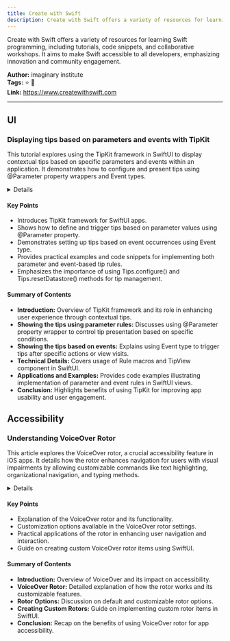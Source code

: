 ```yaml
---
title: Create with Swift
description: Create with Swift offers a variety of resources for learning Swift programming, including tutorials, code snippets, and collaborative workshops. It aims to make Swift accessible to all developers, emphasizing innovation and community engagement.
---
```


Create with Swift offers a variety of resources for learning Swift programming, including tutorials, code snippets, and collaborative workshops. It aims to make Swift accessible to all developers, emphasizing innovation and community engagement.

**Author:** imaginary institute  
**Tags:** ⭐ 🚀  
**Link:** https://www.createwithswift.com  

<LinkCard title="Visit Create with Swift" href="https://www.createwithswift.com" />

---

## UI

### Displaying tips based on parameters and events with TipKit

This tutorial explores using the TipKit framework in SwiftUI to display contextual tips based on specific parameters and events within an application. It demonstrates how to configure and present tips using @Parameter property wrappers and Event types.

<details>

**URL:** https://www.createwithswift.com/displaying-tips-based-on-parameters-and-events-with-tipkit  
**Published:** Jun 29, 2024  
**Last Updated:** N/A  
**Authors:**
`Tiago Gomes Pereira`, `Matteo Altobello`  
**Tags:**
`SwiftUI`, `TipKit`, `iOS Development`, `Parameter Rules`, `Event Rules`

</details>

#### Key Points

- Introduces TipKit framework for SwiftUI apps.
- Shows how to define and trigger tips based on parameter values using @Parameter property.
- Demonstrates setting up tips based on event occurrences using Event type.
- Provides practical examples and code snippets for implementing both parameter and event-based tip rules.
- Emphasizes the importance of using Tips.configure() and Tips.resetDatastore() methods for tip management.

#### Summary of Contents

- **Introduction:** Overview of TipKit framework and its role in enhancing user experience through contextual tips.
- **Showing the tips using parameter rules:** Discusses using @Parameter property wrapper to control tip presentation based on specific conditions.
- **Showing the tips based on events:** Explains using Event type to trigger tips after specific actions or view visits.
- **Technical Details:** Covers usage of Rule macros and TipView component in SwiftUI.
- **Applications and Examples:** Provides code examples illustrating implementation of parameter and event rules in SwiftUI views.
- **Conclusion:** Highlights benefits of using TipKit for improving app usability and user engagement.

<LinkCard title="Read Full Article" href="https://www.createwithswift.com/displaying-tips-based-on-parameters-and-events-with-tipkit" />

## Accessibility

### Understanding VoiceOver Rotor
This article explores the VoiceOver rotor, a crucial accessibility feature in iOS apps. It details how the rotor enhances navigation for users with visual impairments by allowing customizable commands like text highlighting, organizational navigation, and typing methods.

<details>

**URL:** https://www.createwithswift.com/understanding-accessibility-rotors-and-how-to-use-them  
**Published:** Jun 27, 2024  
**Last Updated:** N/A  
**Authors:**
 - Pasquale Vittoriosi
 - Matteo Altobello

**Tags:**
`Accessibility`, `VoiceOver`, `iOS Development`, `SwiftUI`

</details>

#### Key Points

- Explanation of the VoiceOver rotor and its functionality.
- Customization options available in the VoiceOver rotor settings.
- Practical applications of the rotor in enhancing user navigation and interaction.
- Guide on creating custom VoiceOver rotor items using SwiftUI.

#### Summary of Contents

- **Introduction:** Overview of VoiceOver and its impact on accessibility.
- **VoiceOver Rotor:** Detailed explanation of how the rotor works and its customizable features.
- **Rotor Options:** Discussion on default and customizable rotor options.
- **Creating Custom Rotors:** Guide on implementing custom rotor items in SwiftUI.
- **Conclusion:** Recap on the benefits of using VoiceOver rotor for app accessibility.

<LinkCard title="Read Full Article" href="https://www.createwithswift.com/understanding-accessibility-rotors-and-how-to-use-them/" />